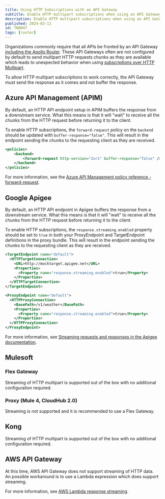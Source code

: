 ```yaml
---
title: Using HTTP Subscriptions with an API Gateway
subtitle: Enable HTTP multipart subscriptions when using an API Gateway infront of the Router
description: Enable HTTP multipart subscriptions when using an API Gateway infront of the Router.
published: 2024-03-11
id: TN0047
tags: [router]
---
```


Organizations commonly require that all APIs be fronted by an API Gateway [including the Apollo Router](/technotes/TN0037-api-gateways).
These API Gateways often are not configured by default to send multipart HTTP requests chunks as they are available which leads to unexpected behavior when using [subscriptions over HTTP Multipart](/router/executing-operations/subscription-support#http-callback-setup).

To allow HTTP multipart subscriptions to work correctly, the API Gateway must send the response as it comes and not buffer the response.

<!-- vale Apollo.Headings = NO -->

## Azure API Management (APIM)

<!-- vale Apollo.Headings = YES -->

By default, an HTTP API endpoint setup in APIM buffers the response from a downstream service. What this means is that it will "wait" to receive all the chunks from the HTTP request before returning it to the client.

To enable HTTP subscriptions, the `forward-request` policy on the `backend` should be updated with `buffer-response="false"`. This will result in the endpoint sending the chunks to the requesting client as they are received.

```xml
<policies>
    <backend>
        <forward-request http-version="2or1" buffer-response="false" />
    </backend>
</policies>
```

<Note>

For more information, see the [Azure API Management policy reference - forward-request](https://learn.microsoft.com/en-us/azure/api-management/forward-request-policy#attributes).

</Note>

<!-- vale Apollo.Headings = NO -->

## Google Apigee

<!-- vale Apollo.Headings = YES -->

By default, an HTTP API endpoint in Apigee buffers the response from a downstream service. What this means is that it will "wait" to receive all the chunks from the HTTP request before returning it to the client.

To enable HTTP subscriptions, the `response.streaming.enabled` property should be set to `true` in both your ProxyEndpoint and TargetEndpoint definitions in the proxy bundle. This will result in the endpoint sending the chunks to the requesting client as they are received.

```xml
<TargetEndpoint name="default">
  <HTTPTargetConnection>
    <URL>http://mocktarget.apigee.net</URL>
    <Properties>
      <Property name="response.streaming.enabled">true</Property>
    </Properties>
  </HTTPTargetConnection>
</TargetEndpoint>
```

```xml
<ProxyEndpoint name="default">
  <HTTPProxyConnection>
    <BasePath>/v1/weather</BasePath>
    <Properties>
      <Property name="response.streaming.enabled">true</Property>
    </Properties>
  </HTTPProxyConnection>
</ProxyEndpoint>
```

<Note>

For more information, see [Streaming requests and responses in the Apigee documentation](https://cloud.google.com/apigee/docs/api-platform/develop/enabling-streaming?hl=en).

</Note>

## Mulesoft

<!-- vale Apollo.Headings = NO -->

### Flex Gateway

<!-- vale Apollo.Headings = YES -->

Streaming of HTTP multipart is supported out of the box with no additional configuration required.

<!-- vale Apollo.Headings = NO -->

### Proxy (Mule 4, CloudHub 2.0)

<!-- vale Apollo.Headings = YES -->

Streaming is not supported and it is recommended to use a Flex Gateway.

## Kong

Streaming of HTTP multipart is supported out of the box with no additional configuration required.

<!-- vale Apollo.Headings = NO -->

## AWS API Gateway

<!-- vale Apollo.Headings = YES -->

At this time, AWS API Gateway does not support streaming of HTTP data. An possible workaround is to use a Lambda expression which does support streaming.

<Note>

For more information, see [AWS Lambda response streaming](https://aws.amazon.com/blogs/compute/introducing-aws-lambda-response-streaming/).

</Note>
